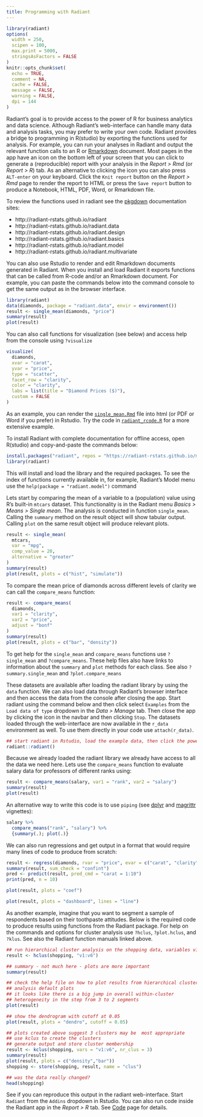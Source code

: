 ```yaml
---
title: Programming with Radiant
---
```


```r
library(radiant)
options(
  width = 250,
  scipen = 100,
  max.print = 5000,
  stringsAsFactors = FALSE
)
knitr::opts_chunk$set(
  echo = TRUE, 
  comment = NA, 
  cache = FALSE, 
  message = FALSE, 
  warning = FALSE,
  dpi = 144
)
```

Radiant's goal is to provide access to the power of R for business analytics and data science. Although Radiant's web-interface can handle many data and analysis tasks, you may prefer to write your own code. Radiant provides a bridge to programming in R(studio) by exporting the functions used for analysis. For example, you can run your analyses in Radiant and output the relevant function calls to an R or [Rmarkdown](http://rmarkdown.rstudio.com/) document. Most pages in the app have an <i title='Report results' class='fa fa-edit'></i> icon on the bottom left of your screen that you can click to generate a (reproducible) report with your analysis in the _Report > Rmd_ (or _Report > R_) tab. As an alternative to clicking the <i title='Report results' class='fa fa-edit'></i> icon you can also press `ALT-enter` on your keyboard. Click the `Knit report` button on the _Report > Rmd_ page to render the report to HTML or press the `Save report` button to produce a Notebook, HTML, PDF, Word, or Rmarkdown file. 

To review the functions used in radiant see the [pkgdown](https://github.com/r-lib/pkgdown) documentation sites:

* http://radiant-rstats.github.io/radiant
* http://radiant-rstats.github.io/radiant.data
* http://radiant-rstats.github.io/radiant.design
* http://radiant-rstats.github.io/radiant.basics
* http://radiant-rstats.github.io/radiant.model
* http://radiant-rstats.github.io/radiant.multivariate

You can also use Rstudio to render and edit Rmarkdown documents generated in Radiant. When you install and load Radiant it exports functions that can be called from R-code and/or an Rmarkdown document. For example, you can paste the commands below into the command console to get the same output as in the browser interface.

```r
library(radiant)
data(diamonds, package = "radiant.data", envir = environment())
result <- single_mean(diamonds, "price")
summary(result)
plot(result)
```

You can also call functions for visualization (see below) and access help from the console using `?visualize`

```r
visualize(
  diamonds, 
  xvar = "carat", 
  yvar = "price", 
  type = "scatter", 
  facet_row = "clarity", 
  color = "clarity", 
  labs = list(title = "Diamond Prices ($)"),
  custom = FALSE
)
```

As an example, you can render the [`single_mean.Rmd`](https://radiant-rstats.github.io/docs/examples/single_mean.Rmd) file into html (or PDF or Word if you prefer) in Rstudio. Try the code in [`radiant_rcode.R`](https://radiant-rstats.github.io/docs/examples/radiant_rcode.R) for a more extensive example.

To install Radiant with complete documentation for offline access, open R(studio) and copy-and-paste the commands below:

```r
install.packages("radiant", repos = "https://radiant-rstats.github.io/minicran/")
library(radiant)
```

This will install and load the library and the required packages. To see the index of functions currently available in, for example, Radiant's Model menu use the `help(package = "radiant.model")` command

Lets start by comparing the mean of a variable to a (population) value using R's built-in `mtcars` dataset. This functionality is in the Radiant menu _Basics > Means > Single mean_. The analysis is conducted in function `single_mean`. Calling the `summary` method on the result object will show tabular output. Calling `plot` on the same result object will produce relevant plots.

```r
result <- single_mean(
  mtcars, 
  var = "mpg", 
  comp_value = 20, 
  alternative = "greater"
)
summary(result)
plot(result, plots = c("hist", "simulate"))
```

To compare the mean price of diamonds across different levels of clarity we can call the `compare_means` function:

```r
result <- compare_means(
  diamonds, 
  var1 = "clarity", 
  var2 = "price", 
  adjust = "bonf"
)
summary(result)
plot(result, plots = c("bar", "density"))
```
  
To get help for the `single_mean` and `compare_means` functions use `?single_mean` and `?compare_means`. These help files also have links to information about the `summary` and `plot` methods for each class. See also `?summary.single_mean` and `?plot.compare_means`
 
These datasets are available after loading the radiant library by using the `data` function. We can also load data through Radiant's browser interface and then access the data from the console after closing the app. Start radiant using the command below and then click select `Examples` from the `Load data of type` dropdown in the _Data > Manage_ tab. Then close the app by clicking the <i title='Power off' class='fa fa-power-off'></i> icon in the navbar and then clicking `Stop`. The datasets loaded through the web-interface are now available in the `r_data` environment as well. To use them directly in your code use `attach(r_data)`.

```r
## start radiant in Rstudio, load the example data, then click the power icon and Stop
radiant::radiant()
```

Because we already loaded the radiant library we already have access to all the data we need here. Lets use the `compare_means` function to evaluate salary data for professors of different ranks using:

```r
result <- compare_means(salary, var1 = "rank", var2 = "salary")
summary(result)
plot(result)
```

An alternative way to write this code is to use `piping` (see [dplyr](https://cran.r-project.org/web/packages/dplyr/vignettes/introduction.html) and [magrittr](https://cran.r-project.org/web/packages/magrittr/vignettes/magrittr.html) vignettes):

```r
salary %>% 
  compare_means("rank", "salary") %>% 
  {summary(.); plot(.)}
```

We can also run regressions and get output in a format that would require many lines of code to produce from scratch:

```r
result <- regress(diamonds, rvar = "price", evar = c("carat", "clarity"))
summary(result, sum_check = "confint")
pred <- predict(result, pred_cmd = "carat = 1:10")
print(pred, n = 10)
```

```r
plot(result, plots = "coef")
```

```r
plot(result, plots = "dashboard", lines = "line")
```

As another example, imagine that you want to segment a sample of respondents based on their toothpaste attitudes. Below is the required code to produce results using functions from the Radiant package. For help on the commands and options for cluster analysis use `?hclus`, `?plot.hclus`, and `?klus`. See also the Radiant function manuals linked above.

```r
## run hierarchical cluster analysis on the shopping data, variables v1 through v6
result <- hclus(shopping, "v1:v6")

## summary - not much here - plots are more important
summary(result)

## check the help file on how to plot results from hierarchical cluster
## analysis default plots
## it looks like there is a big jump in overall within-cluster
## heterogeneity in the step from 3 to 2 segments
plot(result)
```

```r
## show the dendrogram with cutoff at 0.05
plot(result, plots = "dendro", cutoff = 0.05)
```

```r
## plots created above suggest 3 clusters may be  most appropriate
## use kclus to create the clusters
## generate output and store cluster membership
result <- kclus(shopping, vars = "v1:v6", nr_clus = 3)
summary(result)
plot(result, plots = c("density","bar"))
shopping <- store(shopping, result, name = "clus")

## was the data really changed?
head(shopping)
```

See if you can reproduce this output in the radiant web-interface. Start `Radiant` from the `Addins` dropdown in Rstudio. You can also run code inside the Radiant app in the _Report > R_ tab. See <a href="https://radiant-rstats.github.io/docs/data/code.html" target="_blank">Code</a> page for details.
